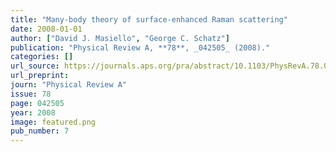 ```yaml
---
title: "Many-body theory of surface-enhanced Raman scattering"
date: 2008-01-01
author: ["David J. Masiello", "George C. Schatz"]
publication: "Physical Review A, **78**, _042505_ (2008)."
categories: []
url_source: https://journals.aps.org/pra/abstract/10.1103/PhysRevA.78.042505
url_preprint: 
journ: "Physical Review A"
issue: 78
page: 042505
year: 2008
image: featured.png
pub_number: 7
---
```


